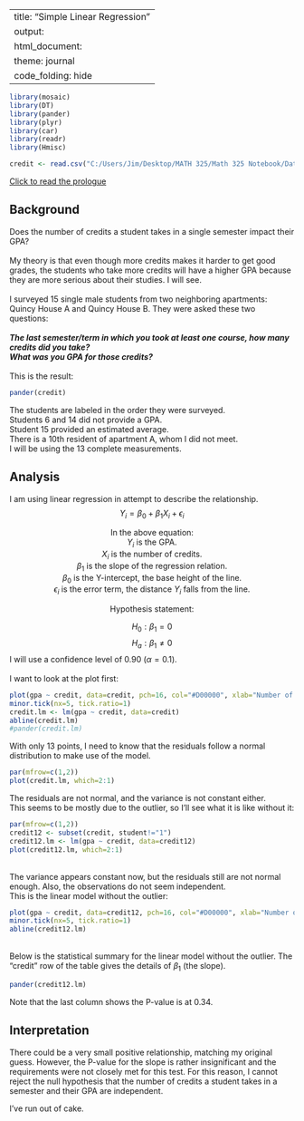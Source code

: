 
---
title: "Simple Linear Regression"
output: 
  html_document:
    theme: journal
    code_folding: hide
---
<script type="text/javascript">
 function showhide(id) {
    var e = document.getElementById(id);
    e.style.display = (e.style.display == 'block') ? 'none' : 'block';
 }
</script>
```r
library(mosaic)
library(DT)
library(pander)
library(plyr)
library(car)
library(readr)
library(Hmisc)
```

```r
credit <- read.csv("C:/Users/Jim/Desktop/MATH 325/Math 325 Notebook/Data/credit.csv")
```

<!-- Directions

Come up with a simple linear regression of your own creation. 

* Write the Background and clearly state your question. Then collect data and perform the linear regression analysis in order to answer your question. Use the proper order of first, ask the question, then second, figure out the answer.

* You should collect both the quantitative response variable and the quantitative explanatory variable yourself. This can be data you collect from 
    - the internet (like weather data, Facebook data, or sports data) 
    - your own experiment 
    - your own observational study
* However,     
    - The data should not be a single pre-existing dataset. It must be something that you piece together yourself.

* You need at least $n=3$ $(X,Y)$ pairs to perform the regression. However, your regression will only be useful if you can get around $n=10$ or more observations.



-->
<a href="javascript:showhide('1')">Click to read the prologue</a>
<div id="1" style="display:none;">
It was a dark and cold night. My girlfriend had abandoned me (not permanently). I went to my friend's place where he let me sleep. I looked at the homework before me: Make a simple linear model from data I piece together on my own. I had a few ideas. I could compare height with the pitch of one's voice. But that would be too difficult to measure. Then it came to me. Let me study the relationship between a student's credit load and their GPA.

This analysis is dedicated to my dog, Rocky
</div>

## Background
Does the number of credits a student takes in a single semester impact their GPA?</br></br>
My theory is that even though more credits makes it harder to get good grades, the students who take more credits will have a higher GPA because they are more serious about their studies. I will see.</br></br>
I surveyed 15 single male students from two neighboring apartments: Quincy House A and Quincy House B. They were asked these two questions:</br></br>
***The last semester/term in which you took at least one course, how many credits did you take?</br>
What was you GPA for those credits?***</br></br>
This is the result:
```r
pander(credit)
```
The students are labeled in the order they were surveyed.</br>
Students 6 and 14 did not provide a GPA.</br>
Student 15 provided an estimated average.</br>
There is a 10th resident of apartment A, whom I did not meet.</br>
I will be using the 13 complete measurements.

## Analysis 

I am using linear regression in attempt to describe the relationship.
$$Y_i = \beta_0 + \beta_1 X_i + \epsilon_i$$
<center>
In the above equation:</br>
$Y_i$ is the GPA.</br>
$X_i$ is the number of credits.</br>
$\beta_1$ is the slope of the regression relation.</br>
$\beta_0$ is the Y-intercept, the base height of the line.</br>
$\epsilon_i$ is the error term, the distance $Y_i$ falls from the line.
</br>

Hypothesis statement:</center>
$$
H_0:β_1=0
$$
$$
H_a:β_1≠0
$$
I will use a confidence level of 0.90 ($\alpha=0.1$). </br></br>
I want to look at the plot first:
```r
plot(gpa ~ credit, data=credit, pch=16, col="#D00000", xlab="Number of Credits", ylab="GPA", main="Single Male Students at BYU-Idaho")
minor.tick(nx=5, tick.ratio=1)
credit.lm <- lm(gpa ~ credit, data=credit)
abline(credit.lm)
#pander(credit.lm)
```
With only 13 points, I need to know that the residuals follow a normal distribution to make use of the model.

```r
par(mfrow=c(1,2))
plot(credit.lm, which=2:1)
```

The residuals are not normal, and the variance is not constant either.</br>This seems to be mostly due to the outlier, so I'll see what it is like without it:
```r
par(mfrow=c(1,2))
credit12 <- subset(credit, student!="1")
credit12.lm <- lm(gpa ~ credit, data=credit12)
plot(credit12.lm, which=2:1)
```
</br>The variance appears constant now, but the residuals still are not normal enough. Also, the observations do not seem independent.</br>
This is the linear model without the outlier:
```r
plot(gpa ~ credit, data=credit12, pch=16, col="#D00000", xlab="Number of Credits", ylab="GPA", main="Single Male Students at BYU-Idaho")
minor.tick(nx=5, tick.ratio=1)
abline(credit12.lm)
```
<br/>Below is the statistical summary for the linear model without the outlier. The "credit" row of the table gives the details of $\beta_1$ (the slope).
```r
pander(credit12.lm)
```

Note that the last column shows the P-value is at 0.34.

## Interpretation

There could be a very small positive relationship, matching my original guess. However, the P-value for the slope is rather insignificant and the requirements were not closely met for this test. For this reason, I cannot reject the null hypothesis that the number of credits a student takes in a semester and their GPA are independent.

I've run out of cake.